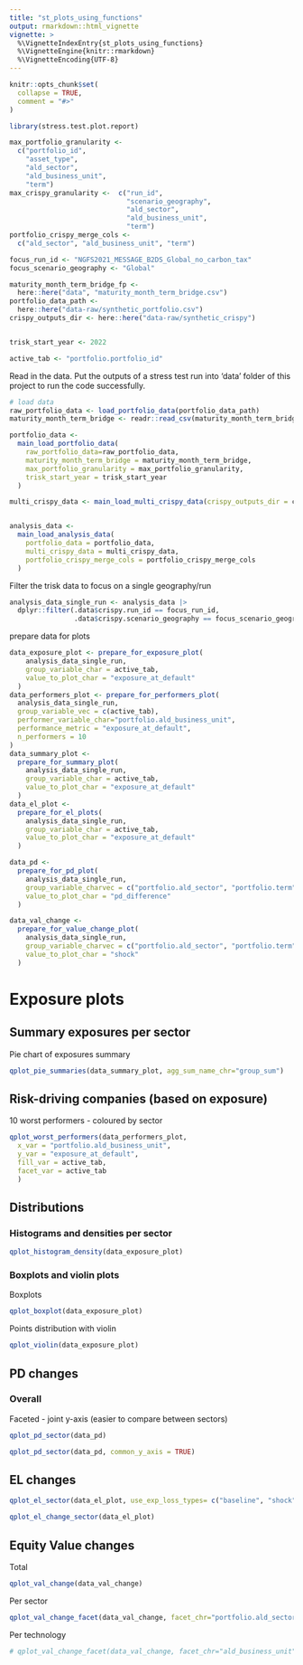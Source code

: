 ```yaml
---
title: "st_plots_using_functions"
output: rmarkdown::html_vignette
vignette: >
  %\VignetteIndexEntry{st_plots_using_functions}
  %\VignetteEngine{knitr::rmarkdown}
  %\VignetteEncoding{UTF-8}
---
```


```r
knitr::opts_chunk$set(
  collapse = TRUE,
  comment = "#>"
)
```

```r
library(stress.test.plot.report)

max_portfolio_granularity <-
  c("portfolio_id",
    "asset_type",
    "ald_sector",
    "ald_business_unit",
    "term")
max_crispy_granularity <-  c("run_id",
                             "scenario_geography",
                             "ald_sector",
                             "ald_business_unit",
                             "term")
portfolio_crispy_merge_cols <-
  c("ald_sector", "ald_business_unit", "term")

focus_run_id <- "NGFS2021_MESSAGE_B2DS_Global_no_carbon_tax"
focus_scenario_geography <- "Global"

maturity_month_term_bridge_fp <-
  here::here("data", "maturity_month_term_bridge.csv")
portfolio_data_path <-
  here::here("data-raw/synthetic_portfolio.csv")
crispy_outputs_dir <- here::here("data-raw/synthetic_crispy")


trisk_start_year <- 2022

active_tab <- "portfolio.portfolio_id"
```

Read in the data. Put the outputs of a stress test run into 'data' folder of this project to run the code successfully.

```r
# load data
raw_portfolio_data <- load_portfolio_data(portfolio_data_path) 
maturity_month_term_bridge <- readr::read_csv(maturity_month_term_bridge_fp)

portfolio_data <-
  main_load_portfolio_data(
    raw_portfolio_data=raw_portfolio_data,
    maturity_month_term_bridge = maturity_month_term_bridge,
    max_portfolio_granularity = max_portfolio_granularity,
    trisk_start_year = trisk_start_year
  )

multi_crispy_data <- main_load_multi_crispy_data(crispy_outputs_dir = crispy_outputs_dir, max_crispy_granularity = max_crispy_granularity)


analysis_data <-
  main_load_analysis_data(
    portfolio_data = portfolio_data,
    multi_crispy_data = multi_crispy_data,
    portfolio_crispy_merge_cols = portfolio_crispy_merge_cols
  )
```


Filter the trisk data to focus on a single geography/run

```r
analysis_data_single_run <- analysis_data |>
  dplyr::filter(.data$crispy.run_id == focus_run_id,
                .data$crispy.scenario_geography == focus_scenario_geography)
```

prepare data for plots

```r
data_exposure_plot <- prepare_for_exposure_plot(
    analysis_data_single_run,
    group_variable_char = active_tab,
    value_to_plot_char = "exposure_at_default" 
  )
data_performers_plot <- prepare_for_performers_plot(
  analysis_data_single_run,
  group_variable_vec = c(active_tab),
  performer_variable_char="portfolio.ald_business_unit",
  performance_metric = "exposure_at_default",
  n_performers = 10
)
data_summary_plot <-
  prepare_for_summary_plot(
    analysis_data_single_run,
    group_variable_char = active_tab,
    value_to_plot_char = "exposure_at_default"
  )
data_el_plot <-
  prepare_for_el_plots(
    analysis_data_single_run,
    group_variable_char = active_tab,
    value_to_plot_char = "exposure_at_default"
  )
```


```r
data_pd <-
  prepare_for_pd_plot(
    analysis_data_single_run,
    group_variable_charvec = c("portfolio.ald_sector", "portfolio.term"),
    value_to_plot_char = "pd_difference"
  )

data_val_change <-
  prepare_for_value_change_plot(
    analysis_data_single_run,
    group_variable_charvec = c("portfolio.ald_sector", "portfolio.term"),
    value_to_plot_char = "shock"
  )
```

# Exposure plots

## Summary exposures per sector

Pie chart of exposures summary

```r
qplot_pie_summaries(data_summary_plot, agg_sum_name_chr="group_sum")
```

## Risk-driving companies (based on exposure)

10 worst performers - coloured by sector

```r
qplot_worst_performers(data_performers_plot, 
  x_var = "portfolio.ald_business_unit",
  y_var = "exposure_at_default",
  fill_var = active_tab,
  facet_var = active_tab
  )

```

## Distributions

### Histograms and densities per sector

```r
qplot_histogram_density(data_exposure_plot) 
```


### Boxplots and violin plots

Boxplots

```r
qplot_boxplot(data_exposure_plot)
```

Points distribution with violin

```r
qplot_violin(data_exposure_plot)
```

## PD changes

### Overall

Faceted - joint y-axis (easier to compare between sectors)

```r
qplot_pd_sector(data_pd)
```

```r
qplot_pd_sector(data_pd, common_y_axis = TRUE)
```


## EL changes

```r
qplot_el_sector(data_el_plot, use_exp_loss_types= c("baseline", "shock", "st_diff"))
```
```r
qplot_el_change_sector(data_el_plot)
```

## Equity Value changes

Total

```r
qplot_val_change(data_val_change)
```

Per sector

```r
qplot_val_change_facet(data_val_change, facet_chr="portfolio.ald_sector")
```

Per technology

```r
# qplot_val_change_facet(data_val_change, facet_chr="ald_business_unit")
```
